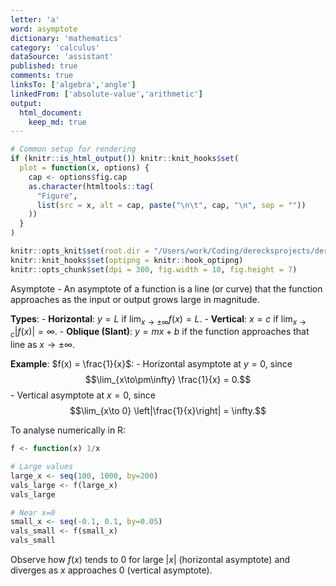```yaml
---
letter: 'a'
word: asymptote
dictionary: 'mathematics'
category: 'calculus'
dataSource: 'assistant'
published: true
comments: true
linksTo: ['algebra','angle']
linkedFrom: ['absolute-value','arithmetic']
output:
  html_document:
    keep_md: true
---
```


```r
# Common setup for rendering
if (knitr::is_html_output()) knitr::knit_hooks$set(
  plot = function(x, options) {
    cap <- options$fig.cap
    as.character(htmltools::tag(
      "Figure",
      list(src = x, alt = cap, paste("\n\t", cap, "\n", sep = ""))
    ))
  }
)

knitr::opts_knit$set(root.dir = "/Users/work/Coding/derecksprojects/derecksnotes.com-playground/derecksnotes.com/client/src/app/dictionaries/mathematics/definitions")
knitr::knit_hooks$set(optipng = knitr::hook_optipng)
knitr::opts_chunk$set(dpi = 300, fig.width = 10, fig.height = 7)
```

<a id="asymptote">Asymptote</a> - An asymptote of a function is a line (or curve) that the function approaches as the input or output grows large in magnitude.

**Types**:
- **Horizontal**: $y = L$ if $\lim_{x \to \pm\infty} f(x) = L$.
- **Vertical**: $x = c$ if $\lim_{x \to c} \bigl| f(x) \bigr| = \infty$.
- **Oblique (Slant)**: $y = mx + b$ if the function approaches that line as $x \to \pm\infty$.

**Example**: $f(x) = \frac{1}{x}$:
- Horizontal asymptote at $y=0$, since 
  $$\lim_{x\to\pm\infty} \frac{1}{x} = 0.$$
- Vertical asymptote at $x=0$, since 
  $$\lim_{x\to 0} \left|\frac{1}{x}\right| = \infty.$$

To analyse numerically in R:

```r
f <- function(x) 1/x

# Large values
large_x <- seq(100, 1000, by=200)
vals_large <- f(large_x)
vals_large

# Near x=0
small_x <- seq(-0.1, 0.1, by=0.05)
vals_small <- f(small_x)
vals_small
```

Observe how $f(x)$ tends to $0$ for large $|x|$ (horizontal asymptote) and diverges as $x$ approaches $0$ (vertical asymptote).

